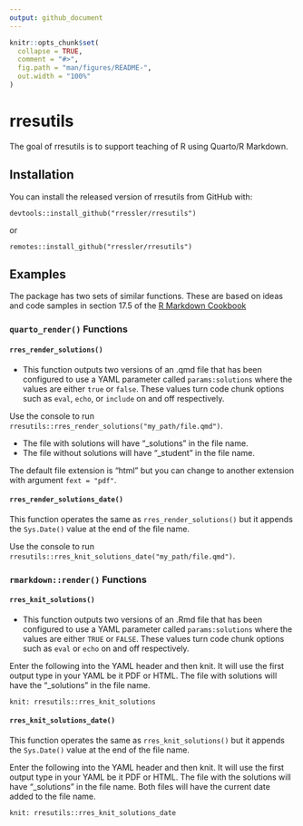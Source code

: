 ```yaml
---
output: github_document
---
```


<!-- README.md is generated from README.Rmd. Please edit that file -->

```r
knitr::opts_chunk$set(
  collapse = TRUE,
  comment = "#>",
  fig.path = "man/figures/README-",
  out.width = "100%"
)
```

# rresutils

<!-- badges: start -->
<!-- badges: end -->

The goal of rresutils is to support teaching of R using Quarto/R Markdown.

## Installation

You can install the released version of rresutils from GitHub with:

`devtools::install_github("rressler/rresutils")` 

 or
 
`remotes::install_github("rressler/rresutils")`

## Examples

The package has two sets of similar functions. These are based on ideas and code samples in section 17.5 of the [R Markdown Cookbook](https://bookdown.org/yihui/rmarkdown-cookbook/custom-knit.html)

### `quarto_render()` Functions
#### `rres_render_solutions()`
- This function outputs two versions of an .qmd file that has been configured to use a YAML parameter called `params:solutions` where the values are either `true` or `false`. These values turn code chunk options such as `eval`, `echo`, or `include` on and off respectively.

Use the console to run `rresutils::rres_render_solutions("my_path/file.qmd")`. 

- The file with solutions will have "_solutions" in the file name.
- The file without solutions will have  "_student" in the file name.

The default file extension is "html" but you can change to another extension with argument `fext = "pdf"`.  

#### `rres_render_solutions_date()`

This function operates the same as `rres_render_solutions()` but it appends the `Sys.Date()` value at the end of the file name.
      
Use the console to run `rresutils::rres_knit_solutions_date("my_path/file.qmd")`. 

### `rmarkdown::render()` Functions
#### `rres_knit_solutions()`
- This function outputs two versions of an .Rmd file that has been configured to use a YAML parameter called `params:solutions` where the values are either `TRUE` or `FALSE`. These values turn code chunk options such as `eval` or `echo` on and off respectively.

Enter the following into the YAML header and then knit. It will use the first output type in your YAML be it PDF or HTML. The file with solutions will have the "_solutions" in the file name.

`knit: rresutils::rres_knit_solutions`
      

#### `rres_knit_solutions_date()`

This function operates the same as `rres_knit_solutions()` but it appends the `Sys.Date()` value at the end of the file name.

Enter the following into the YAML header and then knit. It will use the first output type in your YAML be it PDF or HTML. The file with the solutions will have "_solutions" in the file name. Both files will have the current date added to the file name.
      
`knit: rresutils::rres_knit_solutions_date`
      
